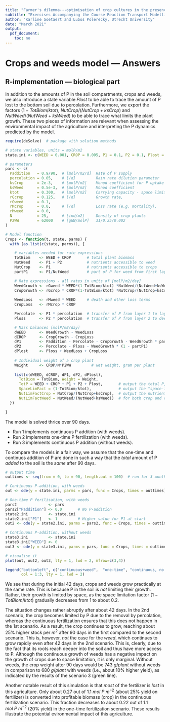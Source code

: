 ```yaml
---
title: "Farmer's dilemma---optimisation of crop cultures in the presence of weeds and in response to eutrophication"
subtitle: "Exercises Accompanying the Course Reaction Transport Modelling in the Hydrosphere"
author: "Karline Soetaert and Lubos Polerecky, Utrecht University"
date: "March 2021"
output:
  pdf_document:
    toc: no
---
```


# Crops and weeds model --- Answers

## R-implementation --- biological part

In addition to the amounts of P in the soil compartments, crops and weeds, we also introduce a state variable *Plost* to be able to trace the amount of P lost to the bottom soil due to percolation. Furthermore, we export the factors $(1-TotBiom/ktot)$, $NutCrop/(NutCrop+ksCrop)$ and $NutWeed/(NutWeed+ksWeed)$ to be able to trace what limits the plant growth. These two pieces of information are relevant when assessing the environmental impact of the agriculture and interpreting the P dynamics predicted by the model.

```r
require(deSolve)  # package with solution methods

# state variables, units = molP/m2
state.ini <- c(WEED = 0.001, CROP = 0.005, P1 = 0.1, P2 = 0.1, Plost = 0)

# parameters
pars <- c(
  Paddition   = 0.9/90,  # [molP/m2/d]  Rate of P supply
  percolation = 0.05,    # [/d]         Rain rate dilution parameter
  ksCrop      = 2e-3,    # [molP/m2]    Monod coefficient for P uptake
  ksWeed      = 0.5e-3,  # [molP/m2]    Monod coefficient 
  ktot        = 0.300,   # [molP/m2]    Carrying capacity - space limitation
  rGcrop      = 0.125,   # [/d]         Growth rate, 
  rGweed      = 0.1,
  rMcrop      = 0.0,     # [/d]         Loss rate (e.g. mortality), 
  rMweed      = 0.0,
  N           = 25,      # [ind/m2]     Density of crop plants
  P2WW        = 62000    # [gWW/molP]   31/0.25/0.002
)

# Model function
Crops <- function(t, state, parms) {
  with (as.list(c(state, parms)), {

	# variables needed for rate expressions
    TotBiom    <- WEED + CROP       # total plant biomass
    NutWeed    <- P1 + P2           # nutrients accessible to weed
    NutCrop    <- P1                # nutrients accessible to crops
    partP1     <- P1/NutWeed        # part of P for weed from first layer

    # Rate expressions - all rates in units of [molP/m2/day]
    WeedGrowth <- rGweed * WEED*(1-TotBiom/ktot) *NutWeed/(NutWeed+ksWeed)
    CropGrowth <- rGcrop * CROP*(1-TotBiom/ktot) *NutCrop/(NutCrop+ksCrop) 
    
    WeedLoss   <- rMweed * WEED     # death and other loss terms
    CropLoss   <- rMcrop * CROP

    Percolate  <- P1 * percolation  # transfer of P from layer 1 to layer 2
    Ploss      <- P2 * percolation  # transfer of P from layer 2 to deep soil

    # Mass balances [molP/m2/day]
    dWEED      <- WeedGrowth - WeedLoss
    dCROP      <- CropGrowth - CropLoss
    dP1        <- Paddition - Percolate - CropGrowth - WeedGrowth * partP1
    dP2        <- Percolate - Ploss - WeedGrowth * (1 - partP1)
    dPlost     <- Ploss + WeedLoss + CropLoss
   
    # Individual weight of a crop plant
    Weight     <- CROP/N*P2WW         # wet weight, gram per plant
    
    list(c(dWEED, dCROP, dP1, dP2, dPlost), 
      TotBiom = TotBiom, Weight = Weight,
      TotP = WEED + CROP + P1 + P2 + Plost,       # output the total P, mass balance check
      SpaceLimFact = (1-TotBiom/ktot),            # output the "space-limitation" factor
      NutLimFactCrop = NutCrop/(NutCrop+ksCrop),  # output the nutrient limitation factor
      NutLimFactWeed = NutWeed/(NutWeed+ksWeed))  # for both crop and weed
  })

}
```

The model is solved thrice over 90 days. 

* Run 1 implements continuous P addition (with weeds).
* Run 2 implements one-time P fertilization (with weeds).
* Run 3 implements continuous P addition (without weeds).

To compare the models in a fair way, we assume that the one-time and continuos addition of P are done in such a way that the *total* amount of P *added* to the soil is the *same* after 90 days.

```r
# output time
outtimes <- seq(from = 0, to = 90, length.out = 100)  # run for 3 months

# Continuous P-addition, with weeds
out <- ode(y = state.ini, parms = pars, func = Crops, times = outtimes)

# One-time P ferilisation, with weeds
pars2              <- pars
pars2["Paddition"] <- 0.0       # No P-addition
state2.ini         <- state.ini
state2.ini["P1"]   <- 1         # Higher value for P1 at start
out2 <- ode(y = state2.ini, parms = pars2, func = Crops, times = outtimes)

# Continuous P-addition, without weeds
state3.ini         <- state.ini
state3.ini["WEED"] <- 0
out3 <- ode(y = state3.ini, parms = pars, func = Crops, times = outtimes)

# visualise it 
plot(out, out2, out3, lty = 1, lwd = 2, mfrow=c(3,4))

legend("bottomleft", c("continuous+weed",  "one-time", "continuous, no weed"), 
       col = 1:3, lty = 1, lwd = 2)
```

We see that during the initial 42 days, crops and weeds grow practically at the same rate. This is because P in the soil is *not* limiting their growth. Rather, their growth is limited by space, as the space limitation factor $(1-TotBiom/ktot)$ gradually decreases from 1 to about 0.2. 

The situation changes rather abruptly after about 42 days. In the 2nd scenario, the crop becomes limited by P due to the removal by percolation, whereas the continuous fertilization ensures that this does not happen in the 1st scenario. As a result, the crop continues to grow, reaching about 25% higher stock per $m^2$ after 90 days in the first compared to the second scenario. This is, however, *not* the case for the *weed*, which continues to grow rapidly even after 42 days in the 2nd scenario. This is, clearly, due to the fact that its roots reach deeper into the soil and thus have more access to P. Although the continuous growth of weeds has a negative impact on the growth of crops due to space limitation, it is only marginal. Without weeds, the crop weight after 90 days would be $743~g/plant$ without weeds in comparison to $680~g/plant$ with weeds (i.e., about 10% higher yield), as indicated by the results of the scenario 3 (green line).

Another notable result of this simulation is that *most* of the fertilizer is *lost* in this agriculture. Only about 0.27 out of 1.1 $mol~P~m^{-2}$ (about 25% yield on fertilizer) is converted into profitable biomass (crop) in the continuous fertilization scenario. This fraction decreases to about 0.22 out of 1.1 $mol~P~m^{-2}$ (20% yield) in the one-time fertilization scenario. These results illustrate the potential evironmental impact of this agriculture.
